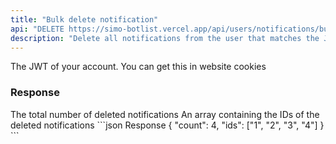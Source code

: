```yaml
---
title: "Bulk delete notification"
api: "DELETE https://simo-botlist.vercel.app/api/users/notifications/bulk-delete"
description: "Delete all notifications from the user that matches the JWT or api-key."
---
```


<ParamField header="Authorization" type="string" placeholder="API KEY" required>
  The JWT of your account. You can get this in website cookies
</ParamField>

### Response

<ResponseField name="Notification" type="object">
   <Expandable>
        <ResponseField name="count" type="number">
            The total number of deleted notifications
        </ResponseField>
        <ResponseField name="ids" type="array">
            An array containing the IDs of the deleted notifications
        </ResponseField>
   </Expandable>
</ResponseField>

<ResponseExample>
```json Response
{
  "count": 4,
  "ids": ["1", "2", "3", "4"]
}
```
</ResponseExample>